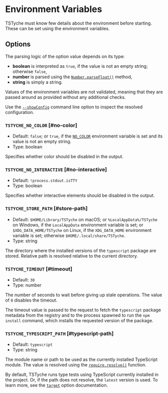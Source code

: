 
# Environment Variables

TSTyche must know few details about the environment before starting. These can be set using the environment variables.

## Options

The parsing logic of the option value depends on its type:

- **boolean** is interpreted as `true`, if the value is not an empty string; otherwise `false`,
- **number** is parsed using the [`Number.parseFloat()`](https://developer.mozilla.org/en-US/docs/Web/JavaScript/Reference/Global_Objects/Number/parseFloat) method,
- **string** is simply a string.

<Warning>

Values of the environment variables are not validated, meaning that they are passed around as provided without any additional checks.

</Warning>

<Tip>

Use the [`--showConfig`](./command-line.mdx#show-config) command line option to inspect the resolved configuration.

</Tip>

### `TSTYCHE_NO_COLOR` [#no-color]

- Default: `false`; or `true`, if the [`NO_COLOR`](https://no-color.org) environment variable is set and its value is not an empty string.
- Type: boolean

Specifies whether color should be disabled in the output.

### `TSTYCHE_NO_INTERACTIVE` [#no-interactive]

- Default: `!process.stdout.isTTY`
- Type: boolean

Specifies whether interactive elements should be disabled in the output.

### `TSTYCHE_STORE_PATH` [#store-path]

- Default: `$HOME/Library/TSTyche` on macOS; or `%LocalAppData%/TSTyche` on Windows, if the `LocalAppData` environment variable is set; or `$XDG_DATA_HOME/TSTyche` on Linux, if the `XDG_DATA_HOME` environment variable is set; otherwise `$HOME/.local/share/TSTyche`.
- Type: string

The directory where the installed versions of the `typescript` package are stored. Relative path is resolved relative to the current directory.

### `TSTYCHE_TIMEOUT` [#timeout]

- Default: `30`
- Type: number

The number of seconds to wait before giving up stale operations. The value of `0` disables the timeout.

The timeout value is passed to the request to fetch the `typescript` package metadata from the registry and to the process spawned to run the `npm install` command, which installs the requested version of the package.

### `TSTYCHE_TYPESCRIPT_PATH` [#typescript-path]

- Default: `typescript`
- Type: string

The module name or path to be used as the currently installed TypeScript module. The value is resolved using the [`require.resolve()`](https://nodejs.org/docs/latest/api/modules.html#requireresolverequest-options) function.

By default, TSTyche runs type tests using TypeScript currently installed in the project. Or, if the path does not resolve, the `latest` version is used. To learn more, see the [`target`](./config-file.mdx#target) option documentation.
